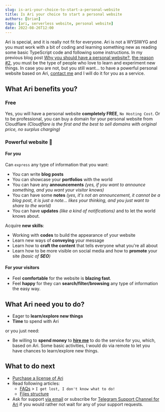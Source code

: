 ```yaml
---
slug: is-ari-your-choice-to-start-a-personal-website
title: Is Ari your choice to start a personal website
authors: [brian]
tags: [ari, serverless website, personal website]
date: 2022-08-26T12:00
---
```


Ari is special, and it is really not fit for everyone. Ari is not a WYSIWYG and you must work with a bit of coding and learning something new as reading some basic TypeScript code and following some instructions. In my previous blog post [Why you should have a personal website?](./why-you-should-have-a-personal-website), [the reason #2](./why-you-should-have-a-personal-website#2-acquire-new-skills), you must be the type of people who love to learn and experiment new things. In case you are not, but you still want… <!--truncate-->to have a powerful personal website based on Ari, [contact me](../../docs/addons-services) and I will do it for you as a service.

## What Ari benefits you?

### Free

Yes, you will have a personal website **completely FREE**, `No Hosting Cost`. Or to be professional, you can buy a domain for your personal website from Cloudflare *(Cloudflare is the first and the best to sell domains with original price, no surplus charging)*

### Powerful website 💪

#### For you

Can `express` any type of information that you want:

  + You can write **blog posts**
  + You can showcase your **portfolios** with the world
  + You can have any **announcements** *(yes, if you want to announce something, and you want your visitor knows)*
  + You can have some **notes** *(yes, it's not an announcement, it cannot be a blog post, it is just a note… likes your thinking, and you just want to share to the world)*
  + You can have **updates** *(like a kind of notifications)* and to let the world knows about.

Acquire **new skills**:

  + Working with **codes** to build the appearance of your website
  + Learn new ways of **conveying** your message
  + Learn how to **craft the content** that tells everyone what you're all about
  + Learn how to be more visible on social media and how to **promote** your site *(basic of **SEO**)*

#### For your visitors

  + Feel **comfortable** for the website is **blazing fast**.
  + Feel **happy** for they can **search/filter/browsing** any type of information the easy way.

## What Ari need you to do?

- Eager to **learn/explore new things**
- **Time** to spend with Ari

or you just need:

- Be willing to **spend money** to **[hire me](../../docs/addons-services#customization)** to do the service for you, which, based on Ari. Some basic activities, I would do via remote to let you have chances to learn/explore new things.

## What to do next

- [Purchase a license of Ari](http://store.chasoft.net/l/ari-elegant-and-powerful-serverless-website)
- Read following articles:
  + [FAQs](../../docs/ari/getting-started/faqs) > `I get lost, I don't know what to do!`
  + [Files structure](../../docs/ari/advanced-guides/files-structure)
- Ask for support [via email](mailto:support@chasoft.net) or subscribe for [Telegram Support Channel for Ari](https://store.chasoft.net/l/telegram-support-channel-for-ari) if you would rather not wait for any of your support requests.